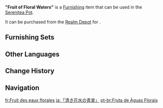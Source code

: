 {{Furnishing Infobox
|id             = 372487
|image          = Item Fruit of Floral Waters.png
|category       = Landform
|subcategory    = Large Shrub
|quality        = 3
|adeptal_energy = 20
|load           = 50
|reduced_load   = 50
|description    = A uniquely-shaped plant that seems like the very essence of the fields, shaped into a fruit. It is large and springy, and it is packed with sweet juices. If such a plant were to exist in normal areas, it might just become a tavern or an inn for all manner of little creatures to meet...
|mention        = 
|blueprint      = 
|source1        = [[Realm Depot]]
}}
'''"Fruit of Floral Waters"''' is a [[Furnishing]] item that can be used in the [[Serenitea Pot]].

It can be purchased from the [[Realm Depot]] for {{Item|Realm Currency|30|x=80}}.

==Furnishing Sets==
{{Craft Usage|type=Furnishing Set}}

==Other Languages==
{{Other Languages
|en       = "Fruit of Floral Waters"
|zhs      = 「澄澈花水与青实」
|zhs_rm   = "Chéngchè Huāshuǐ yǔ Qīngshí"
|zht      = 「澄澈花水與青實」
|zht_rm   = "Chéngchè Huāshuǐ yǔ Qīngshí"
|zh_tl    = 
|ja       = 「清き花水の青実」
|ja_rm    = "Kiyoki Hanamizu no Seijitsu"{{assumed}}
|ja_tl    = "Green Fruit of Pure Floral Water"
|ko       = 「맑은 꽃물과 푸릇한 과일」
|ko_tl    = "Clear Floral Water and a Verdant Fruit"
|es       = Fruto de agua floral cristalina
|es_tl    = Fruit of Floral Crystalline Water
|fr       = Fruit des eaux florales
|fr_tl    = Fruit of Floral Waters
|ru       = Плод цветочных вод
|ru_tl    = Fruit of Floral Waters
|th       = "สายน้ำใสกระจ่างและผลเขียวขจี"
|th_rm    = 
|th_tl    = 
|vi       = Nước Hoa Và Trái Cây
|vi_tl    = 
|de       = „Reines Blumenwasser und Frucht des Felds“
|de_tl    = "Pure Floral Water and Fruit of the Field"
|id       = Buah Kolam Bunga
|id_tl    = Fruit of Flower Pond
|pt       = Fruta de Águas Florais
|pt_tl    = 
|tr       = "Çiçekli Suların Meyvesi"
|tr_tl    = 
|it       = Frutto delle Acque floreali
|it_tl    = Fruit of the Floral Waters
}}

==Change History==
{{Change History|3.6}}

==Navigation==
{{Furnishing Navbox|exterior}}

[[fr:Fruit des eaux florales]]
[[ja:「清き花水の青実」]]
[[pt-br:Fruta de Águas Florais]]